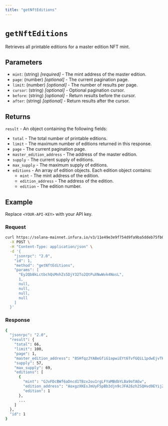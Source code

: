 ```yaml
---
title: "getNftEditions"
---
```



# `getNftEditions`

Retrieves all printable editions for a master edition NFT mint.

## Parameters

- `mint`: (string) _[required]_ - The mint address of the master edition.
- `page`: (number) _[optional]_ - The current pagination page.
- `limit`: (number) _[optional]_ - The number of results per page.
- `cursor`: (string) _[optional]_ - Optional pagination cursor.
- `before`: (string) _[optional]_ - Return results before the cursor.
- `after`: (string) _[optional]_ - Return results after the cursor.

## Returns

`result` - An object containing the following fields:

- `total` - The total number of printable editions.
- `limit` - The maximum number of editions returned in this response.
- `page` - The current pagination page.
- `master_edition_address` - The address of the master edition.
- `supply` - The current supply of editions.
- `max_supply` - The maximum supply of editions.
- `editions` - An array of edition objects. Each edition object contains:
  - `mint` - The mint address of the edition.
  - `edition_address` - The address of the edition.
  - `edition` - The edition number.

## Example

Replace `<YOUR-API-KEY>` with your API key.

### Request

<Tabs>
  <TabItem value="curl">

  ```bash
  curl https://solana-mainnet.infura.io/v3/11e49e3e9f754d9fa9ba5ddeb75fb0dc \
    -X POST \
    -H "Content-Type: application/json" \
    -d '{
      "jsonrpc": "2.0",
      "id": 1,
      "method": "getNftEditions",
      "params": [
        "Ey2Qb8kLctbchQsMnhZs5DjY32To2QtPuXNwWvk4NosL",
        1,
        null,
        null,
        null,
        null
      ]
    }'
  ```
  </TabItem>
</Tabs>

### Response

<Tabs>
  <TabItem value="JSON">

  ```bash
  {
    "jsonrpc": "2.0",
    "result": {
      "total": 66,
      "limit": 100,
      "page": 1,
      "master_edition_address": "8SHfqzJYABeGfiG1apwiEYt6TvfGQiL1pdwEjvTKsyiZ",
      "supply": 57,
      "max_supply": 69,
      "editions": [
        {
          "mint": "GJvFDcBWf6aDncd1TBzx2ou1rgLFYaMBdbYLBa9oTAEw",
          "edition_address": "AoxgzXKEsJmUyF5pBb3djn9cJFA26zh2SQHvd9EYijZV",
          "edition": 1
        },
        ...
      ]
    },
    "id": 1
  }
  ```

  </TabItem>
</Tabs>
